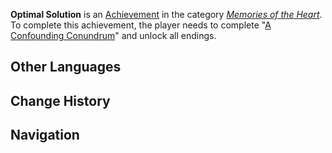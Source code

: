 {{Achievement Infobox
|id           = 84140
|order id     = 7400
|category     = Memories of the Heart
|description  = Complete "[[A Confounding Conundrum]]" and unlock all endings.
|requirements = 
|primogems    = 20
|tracking     = 
|quest        = A Confounding Conundrum
}}
'''Optimal Solution''' is an [[Achievement]] in the category ''[[Memories of the Heart]]''. To complete this achievement, the player needs to complete "[[A Confounding Conundrum]]" and unlock all endings.

==Other Languages==
{{Other Languages
|en      = Optimal Solution
|zhs     = 最优解
|zhs_rm  = Zuìyōu-jiě
|zht     = 最佳解
|zht_rm  = Zuìjiā-jiě
|zh_tl   = 
|ja      = 最適解
|ja_rm   = Saiteki Kai
|ja_tl   = Optimal Solution
|ko      = 최선책
|ko_tl   = The Best Plan
|es      = La solución ideal
|es_tl   = The Ideal Solution
|fr      = La solution optimale
|fr_tl   = The Optimal Solution
|ru      = Оптимальное решение
|ru_tl   = Optimal Solution
|th      = วิธีแก้ปัญหาสุดเริ่ด
|th_rm   = 
|th_tl   = 
|vi      = Giải Pháp Tối Ưu
|vi_tl   = 
|de      = Optimale Lösung
|de_tl   = 
|id      = Solusi Terbaix
|id_tl   = Best Solution
|pt      = Melhor Solução
|pt_tl   = 
|tr      = En Uygun Çözüm
|tr_tl   = 
|it      = Soluzione ottimale
|it_tl   = Optimal Solution
}}

==Change History==
{{Change History|3.5}}

==Navigation==
{{Achievement Navbox|Memories of the Heart}}